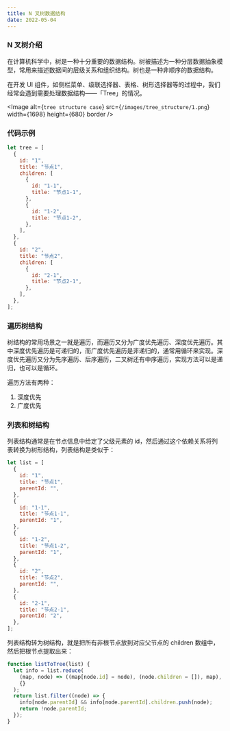 ```yaml
---
title: N 叉树数据结构
date: 2022-05-04
---
```


### N 叉树介绍

在计算机科学中，树是一种十分重要的数据结构。树被描述为一种分层数据抽象模型，常用来描述数据间的层级关系和组织结构。树也是一种非顺序的数据结构。

在开发 UI 组件，如侧栏菜单、级联选择器、表格、树形选择器等的过程中，我们经常会遇到需要处理数据结构——「Tree」的情况。

<Image
  alt={`tree structure case`}
  src={`/images/tree_structure/1.png`}
  width={1698}
  height={680}
  border
/>

### 代码示例

```js
let tree = [
  {
    id: "1",
    title: "节点1",
    children: [
      {
        id: "1-1",
        title: "节点1-1",
      },
      {
        id: "1-2",
        title: "节点1-2",
      },
    ],
  },
  {
    id: "2",
    title: "节点2",
    children: [
      {
        id: "2-1",
        title: "节点2-1",
      },
    ],
  },
];
```

### 遍历树结构

树结构的常用场景之一就是遍历，而遍历又分为广度优先遍历、深度优先遍历。其中深度优先遍历是可递归的，而广度优先遍历是非递归的，通常用循环来实现。深度优先遍历又分为先序遍历、后序遍历，二叉树还有中序遍历，实现方法可以是递归，也可以是循环。

遍历方法有两种：

1. 深度优先
2. 广度优先

### 列表和树结构

列表结构通常是在节点信息中给定了父级元素的 id，然后通过这个依赖关系将列表转换为树形结构，列表结构是类似于：

```js
let list = [
  {
    id: "1",
    title: "节点1",
    parentId: "",
  },
  {
    id: "1-1",
    title: "节点1-1",
    parentId: "1",
  },
  {
    id: "1-2",
    title: "节点1-2",
    parentId: "1",
  },
  {
    id: "2",
    title: "节点2",
    parentId: "",
  },
  {
    id: "2-1",
    title: "节点2-1",
    parentId: "2",
  },
];
```

列表结构转为树结构，就是把所有非根节点放到对应父节点的 children 数组中，然后把根节点提取出来：

```js
function listToTree(list) {
  let info = list.reduce(
    (map, node) => ((map[node.id] = node), (node.children = []), map),
    {}
  );
  return list.filter((node) => {
    info[node.parentId] && info[node.parentId].children.push(node);
    return !node.parentId;
  });
}
```
